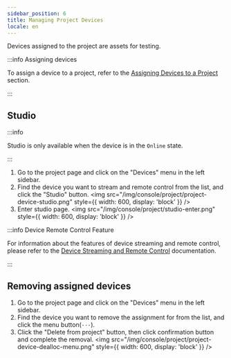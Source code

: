 ```yaml
---
sidebar_position: 6
title: Managing Project Devices
locale: en
---
```



Devices assigned to the project are assets for testing.

:::info Assigning devices

To assign a device to a project, refer to the <a href='../organization/device-farm/device-management#assigning-devices-to-a-project'>Assigning Devices to a Project</a> section.

:::

## Studio

<ProjectMemberPermission prefix="Entering studio for assigned devices" />

:::info

Studio is only available when the device is in the `Online` state.

:::

1. Go to the project page and click on the "Devices" menu in the left sidebar.
2. Find the device you want to stream and remote control from the list, and click the "Studio" button.
   <img
     src="/img/console/project/project-device-studio.png"
     style={{ width: 600, display: 'block' }}
   />
3. Enter studio page.
   <img
     src="/img/console/project/studio-enter.png"
     style={{ width: 600, display: 'block' }}
   />

:::info Device Remote Control Feature

For information about the features of device streaming and remote control, please refer to the [Device Streaming and Remote Control](/device-farm/device/streaming-and-remote-control) documentation.

:::

## Removing assigned devices

<ProjectAdminPermission prefix="Removing assigned devices" />

1. Go to the project page and click on the "Devices" menu in the left sidebar.
2. Find the device you want to remove the assignment for from the list, and click the menu button(`···`).
3. Click the "Delete from project" button, then click confirmation button and complete the removal.
   <img
     src="/img/console/project/project-device-dealloc-menu.png"
     style={{ width: 600, display: 'block' }}
   />
